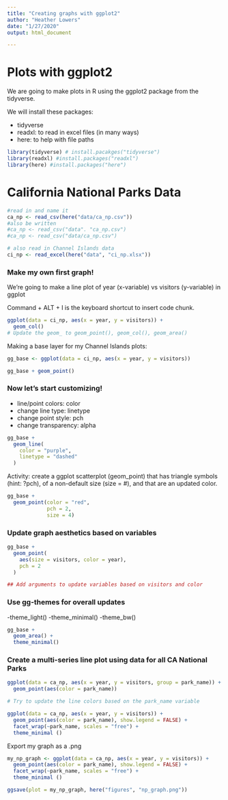 ```yaml
---
title: "Creating graphs with ggplot2"
author: "Heather Lowers"
date: "1/27/2020"
output: html_document

---
```


# Plots with ggplot2

We are going to make plots in R using the ggplot2 package from the tidyverse.  

We will install these packages:

- tidyverse
- readxl: to read in excel files (in many ways)
- here: to help with file paths

```r
library(tidyverse) # install.pacakges("tidyverse")
library(readxl) #install.packages("readxl")
library(here) #install.packages("here")
```

# California National Parks Data
```r

#read in and name it
ca_np <- read_csv(here("data/ca_np.csv"))
#also be written
#ca_np <- read_csv("data". "ca_np.csv")
#ca_np <- read_csv("data/ca_np.csv")

# also read in Channel Islands data
ci_np <- read_excel(here("data", "ci_np.xlsx"))
```

### Make my own first graph!

We're going to make a line plot of year (x-variable) vs visitors (y-variable) in ggplot

Command + ALT + I is the keyboard shortcut to insert code chunk.

```r
ggplot(data = ci_np, aes(x = year, y = visitors)) + 
  geom_col()
# Update the geom_ to geom_point(), geom_col(), geom_area()
```

Making a base layer for my Channel Islands plots: 
```r
gg_base <- ggplot(data = ci_np, aes(x = year, y = visitors))

gg_base + geom_point()
```

### Now let's start customizing!

- line/point colors: color
- change line type: linetype
- change point style: pch
- change transparency: alpha

```r
gg_base +
  geom_line(
    color = "purple",
    linetype = "dashed"
  )
```

Activity: create a ggplot scatterplot (geom_point) that has triangle symbols (hint: ?pch), of a non-default size (size = #), and that are an updated color.
```r
gg_base +
  geom_point(color = "red",
             pch = 2,
             size = 4)
```


### Update graph aesthetics based on variables
```r
gg_base + 
  geom_point(
    aes(size = visitors, color = year), 
    pch = 2
  )

## Add arguments to update variables based on visitors and color
```

### Use gg-themes for overall updates

-theme_light()
-theme_minimal()
-theme_bw()

```r
gg_base + 
  geom_area() +
  theme_minimal()
```


### Create a multi-series line plot using data for all CA National Parks

```r
ggplot(data = ca_np, aes(x = year, y = visitors, group = park_name)) +
  geom_point(aes(color = park_name))

# Try to update the line colors based on the park_name variable
```
```r
ggplot(data = ca_np, aes(x = year, y = visitors)) +
  geom_point(aes(color = park_name), show.legend = FALSE) +
  facet_wrap(~park_name, scales = "free") +
  theme_minimal ()
```
 
 Export my graph as a .png
 
```r
my_np_graph <- ggplot(data = ca_np, aes(x = year, y = visitors)) +
  geom_point(aes(color = park_name), show.legend = FALSE) +
  facet_wrap(~park_name, scales = "free") +
  theme_minimal ()
```

```r
ggsave(plot = my_np_graph, here("figures", "np_graph.png"))
```
 
 
